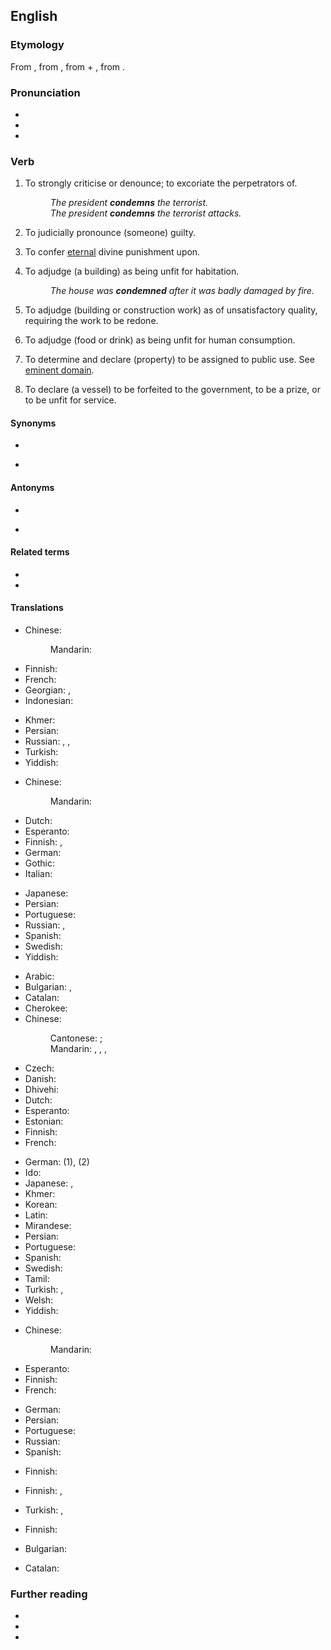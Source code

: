 ==English==

===Etymology===
From {{etyl|fro|en}} {{m|fro|condamner}}, from {{etyl|la|en}} {{m|la|condemnāre||to sentence, condemn, blame}}, from {{m|la|com-}} + {{m|la|damnāre||to harm, condemn, damn}}, from {{m|la|damnum||damage, injury, loss}}.

===Pronunciation===
* {{IPA|/kənˈdɛm/|lang=en}}
* {{audio|en-us-condemn.ogg|Audio (US)|lang=en}}
* {{rhymes|ɛm|lang=en}}

===Verb===
{{en-verb}}

# {{lb|en|transitive}} To strongly criticise or denounce; to excoriate the perpetrators of.
#: ''The president '''condemns''' the terrorist.''
#: ''The president '''condemns''' the terrorist attacks.''
# {{lb|en|transitive}} To judicially pronounce (someone) guilty.
# {{lb|en|transitive}} To confer [[eternal]] divine punishment upon.
# {{lb|en|transitive}} To adjudge (a building) as being unfit for habitation.
#: ''The house was '''condemned''' after it was badly damaged by fire.''
# {{lb|en|transitive}} To adjudge (building or construction work) as of unsatisfactory quality, requiring the work to be redone.
# {{lb|en|transitive}} To adjudge (food or drink) as being unfit for human consumption.
# {{lb|en|transitive}} To determine and declare (property) to be assigned to public use. See [[eminent domain]].
# {{lb|en|transitive|legal}} To declare (a vessel) to be forfeited to the government, to be a prize, or to be unfit for service.

====Synonyms====
* {{l|en|damn}}
* {{sense|to pronounce guilty}} {{l|en|convict}}

====Antonyms====
* {{l|en|save}}
* {{sense|to pronounce guilty}} {{l|en|acquit}}

====Related terms====
* {{l|en|condemnable}}
* {{l|en|condemnation}}

====Translations====
{{trans-top|to scold sharply}}
* Chinese:
*: Mandarin: {{t-needed|cmn}}
* Finnish: {{t+|fi|tuomita}}
* French: {{t-needed|fr}}
* Georgian: {{t|ka|დაგმობა}}, {{t|ka|გმობს}}
* Indonesian: {{t+|id|mengecam}}
{{trans-mid}}
* Khmer: {{t|km|ថ្កោលទោស|tr=tkaol tooh|sc=Khmr}}
* Persian: {{t-needed|fa}}
* Russian: {{t+|ru|осужда́ть|impf}}, {{t+|ru|осуди́ть|pf}}, {{t+|ru|порица́ть|impf}}
* Turkish: {{t+|tr|kınamak}}
* Yiddish: {{t|yi|פֿאַרדאַמען}}
{{trans-bottom}}

{{trans-top|to pronounce guilty}}
* Chinese:
*: Mandarin: {{t-needed|cmn}}
* Dutch: {{t+|nl|veroordelen}}
* Esperanto: {{t|eo|kondamni}}
* Finnish: {{t+|fi|tuomita}}, {{t|fi|[[tuomita]] [[syylliseksi]]}}
* German: {{t+|de|verurteilen}}
* Gothic: {{t|got|𐌲𐌰𐍅𐌰𐍂𐌲𐌾𐌰𐌽}}
* Italian: {{t+|it|condannare}}
{{trans-mid}}
* Japanese: {{t|ja|断罪|alt=断罪する|tr=danzai suru}}
* Persian: {{t-needed|fa}}
* Portuguese: {{t+|pt|condenar}}
* Russian: {{t+|ru|осужда́ть|impf}}, {{t+|ru|осуди́ть|pf}}
* Spanish: {{t+|es|condenar}}
* Swedish: {{t+|sv|döma}}
* Yiddish: {{t|yi|פֿאַרמשפּטן|tr=farmishpetn}}
{{trans-bottom}}

{{trans-top|to confer eternal divine punishment upon}}
* Arabic: {{t-needed|ar}}
* Bulgarian: {{t+|bg|осъждам|sc=Cyrl}}, {{t+|bg|проклинам|sc=Cyrl}}
* Catalan: {{t+|ca|condemnar}}
* Cherokee: {{t|chr|ᏗᎦᏘᎸᏍᏗ|tr=digatilvsdi|sc=Cher}}
* Chinese:
*: Cantonese: {{t+|cmn|譴責|tr=hin<sup>3</sup>zaak<sup>6</sup>|sc=Hani}}; {{t+|cmn|聲討|tr=seng<sup>1</sup>tou<sup>2</sup>|sc=Hani}}
*: Mandarin: {{t+|cmn|譴責|sc=Hani}}, {{t+|cmn|谴责|tr=qiǎnzé|sc=Hani}}, {{t+|cmn|聲討|sc=Hani}}, {{t+|cmn|声讨|tr=shēngtǎo|sc=Hani}}
* Czech: {{t|cs|odsoudit}}
* Danish: {{t|da|fordømme}}
* Dhivehi: {{t-needed|dv}}
* Dutch: {{t+|nl|veroordelen|n}}
* Esperanto: {{t-needed|eo}}
* Estonian: {{t-needed|et}}
* Finnish: {{t+|fi|tuomita}}
* French: {{t+|fr|condamner}}
{{trans-mid}}
* German: {{t|de|verdammen}} (1), {{t+|de|verurteilen}} (2)
* Ido: {{t+|io|kondamnar}}
* Japanese: {{t|ja|責める|tr=[[せめる]], semeru|sc=Jpan}}, {{t|ja|非難する|tr=ひなんする, hinan-suru|sc=Jpan}}
* Khmer: {{t|km|កាត់ទោស|tr=kat tooh|sc=Khmr}}
* Korean: {{t+|ko|비난하다}}
* Latin: {{t|la|addīcō}}
* Mirandese: {{t|mwl|cundanar}}
* Persian: {{t-needed|fa}}
* Portuguese: {{t+|pt|condenar}}
* Spanish: {{t+|es|condenar}}
* Swedish: {{t+|sv|fördöma}}
* Tamil: {{t|ta|கண்டனம் தெரிவி|tr=kandanam therivi|sc=Taml}}
* Turkish: {{t+|tr|lanetlemek}}, {{t+|tr|kahretmek}}
* Welsh: {{t+|cy|condemnio}}
* Yiddish: {{t|yi|פֿאַרדאַמען}}
{{trans-bottom}}

{{trans-top|to adjudge as unfit for habitation}}
* Chinese:
*: Mandarin: {{t-needed|cmn}}
* Esperanto: {{t-needed|eo}}
* Finnish: {{t|fi|[[todeta]] [[asumiskelvottomaksi]]}}
* French: {{t-needed|fr}}
{{trans-mid}}
* German: {{t-needed|de}}
* Persian: {{t-needed|fa}}
* Portuguese: {{t+|pt|condenar}}
* Russian: {{t-needed|ru}}
* Spanish: {{t+|es|clausurar}}
{{trans-bottom}}

{{trans-top|to adjudge food or drink as unfit for human consumption}}
* Finnish: {{t|fi|[[todeta]] [[syömäkelvottomaksi]]}}
{{trans-mid}}
{{trans-bottom}}

{{trans-top|to declare property to be assigned to public use}}
* Finnish: {{t|fi|pakkolunastaa}}, {{t|fi|pakko-ottaa}}
{{trans-mid}}
* Turkish: {{t+|tr|istimlak etmek}}, {{t+|tr|kamulaştırmak}}
{{trans-bottom}}

{{trans-top|to declare a vessel forfeited or unfit for service}}
* Finnish: {{t|fi|[[todeta]] [[merikelvottomaksi]]}} {{qualifier|unfit for service}}
{{trans-mid}}
{{trans-bottom}}

{{checktrans-top}}
* Bulgarian: {{t+check|bg|бракувам}}
{{trans-mid}}
* Catalan: {{t+check|ca|condemnar}}
{{trans-bottom}}

===Further reading===
* {{R:Webster 1913}}
* {{R:Century 1911}}
* {{R:OneLook}}
